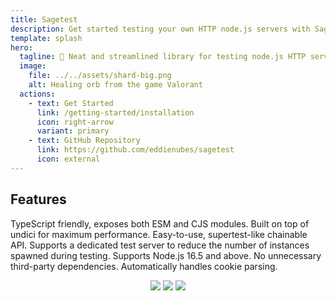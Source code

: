 ```yaml
---
title: Sagetest
description: Get started testing your own HTTP node.js servers with Sage.
template: splash
hero:
  tagline: 🧪 Neat and streamlined library for testing node.js HTTP servers.
  image:
    file: ../../assets/shard-big.png
    alt: Healing orb from the game Valorant
  actions:
    - text: Get Started
      link: /getting-started/installation
      icon: right-arrow
      variant: primary
    - text: GitHub Repository
      link: https://github.com/eddienubes/sagetest
      icon: external
---
```



## Features
<CardGrid stagger>
	<Card title="TypeScript friendly" icon="pencil">
    TypeScript friendly, exposes both ESM and CJS modules.
	</Card>
	<Card title="Maximum performance &nbsp;🚀" icon="add-document">
    Built on top of undici for maximum performance.
	</Card>
	<Card title="Convinient API" icon="setting">
    Easy-to-use, supertest-like chainable API.
	</Card>
	<Card title="Supports a dedicated test server" icon="open-book">
	  Supports a dedicated test server to reduce the number of instances spawned during testing.
	</Card>
  <Card title="Works with node.js v16+ out of the box" icon="open-book">
    Supports Node.js 16.5 and above.
  </Card>
  <Card title="Stripped of all unnecessary third-party dependencies" icon="setting">
    No unnecessary third-party dependencies.
  </Card>
  <Card title="Cookies parsing" icon="sun">
    Automatically handles cookie parsing.
  </Card>
</CardGrid>

<p align="center" className={'badges'}>
  <a href="https://www.npmjs.com/package/sagetest"><img src="https://img.shields.io/npm/v/sagetest?color=729B1B&label=npm"/></a>
  <a href="https://github.com/eddienubes/sagetest/actions/workflows/ci.yml"><img src="https://github.com/eddienubes/sagetest/actions/workflows/ci.yml/badge.svg?branch=main"/></a>
  <a href="https://codecov.io/gh/eddienubes/sagetest" ><img src="https://codecov.io/gh/eddienubes/sagetest/graph/badge.svg?token=UFSWU4BEEB"/></a>
</p>